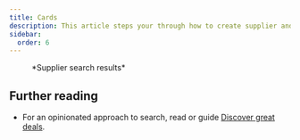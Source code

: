 ```yaml
---
title: Cards
description: This article steps your through how to create supplier and inventory cards from search results and then promote them on your site.
sidebar:
  order: 6
---
```



<figure>
<CloudinaryImage 
      width="700"
      height="570"
      resize="scale"
      quality="best"
      alt="Search results"
      src="academy/search-results" 
      errorImage="noimage_opaque_nyrtl0.png"
    />
    <figcaption>*Supplier search results*</figcaption>
</figure>



## Further reading

- For an opinionated approach to search, read or guide [Discover great deals](/guides/discover-great-deals).